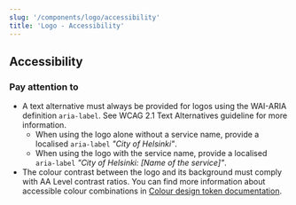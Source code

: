 ```yaml
---
slug: '/components/logo/accessibility'
title: 'Logo - Accessibility'
---
```




## Accessibility

### Pay attention to
- A text alternative must always be provided for logos using the WAI-ARIA definition `aria-label`. See <ExternalLink href="https://www.w3.org/TR/WCAG21/#text-alternatives">WCAG 2.1 Text Alternatives guideline</ExternalLink> for more information.
    - When using the logo alone without a service name, provide a localised `aria-label` _"City of Helsinki"_.
    - When using the logo with the service name, provide a localised `aria-label` _"City of Helsinki: [Name of the service]"_.
- The colour contrast between the logo and its background must comply with <ExternalLink href="https://www.w3.org/TR/WCAG21/#contrast-minimum">AA Level contrast ratios</ExternalLink>. You can find more information about accessible colour combinations in [Colour design token documentation](/design-tokens/colour).
